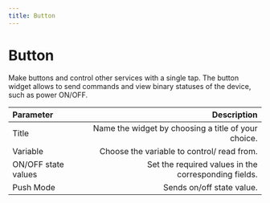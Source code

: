 ```yaml
---
title: Button
---
```


# Button

Make buttons and control other services with a single tap. The button widget allows to send commands and view binary statuses of the device, such as power ON/OFF.

| Parameter     | Description|
| :------------ | ---------: |
| Title        |    Name the widget by choosing a title of your choice.    | 
| Variable     |    Choose the variable to control/ read from.    |   
| ON/OFF state values |    Set the required values in the corresponding fields. |   
| Push Mode |  Sends on/off state value. |   

<ReactPlayer playing controls volume={0} width={832} height={468} url="/demos/canvas-button-widget.webm" />



